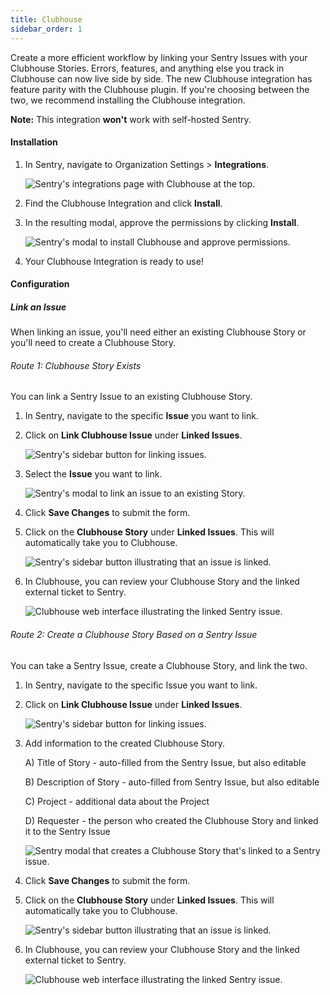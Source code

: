 ```yaml
---
title: Clubhouse
sidebar_order: 1
---
```


Create a more efficient workflow by linking your Sentry Issues with your Clubhouse Stories. Errors, features, and anything else you track in Clubhouse can now live side by side. The new Clubhouse integration has feature parity with the Clubhouse plugin. If you're choosing between the two, we recommend installing the Clubhouse integration.

**Note:** This integration **won't** work with self-hosted Sentry.

#### Installation

1. In Sentry, navigate to Organization Settings > **Integrations**.

    ![Sentry's integrations page with Clubhouse at the top.](clubhouse_integration_2.png)

2. Find the Clubhouse Integration and click **Install**.
3. In the resulting modal, approve the permissions by clicking **Install**.

    ![Sentry's modal to install Clubhouse and approve permissions.](clubhouse_modal.png)

4. Your Clubhouse Integration is ready to use!

#### Configuration

##### Link an Issue

When linking an issue, you'll need either an existing Clubhouse Story or you'll need to create a Clubhouse Story.

###### Route 1: Clubhouse Story Exists

You can link a Sentry Issue to an existing Clubhouse Story.

1. In Sentry, navigate to the specific **Issue** you want to link.
2. Click on **Link Clubhouse Issue** under **Linked Issues**.

    ![Sentry's sidebar button for linking issues.](clubhouse_link_issue.png)

3. Select the **Issue** you want to link.

    ![Sentry's modal to link an issue to an existing Story.](clubhouse_choose_issue.png)

4. Click **Save Changes** to submit the form.

5. Click on the **Clubhouse Story** under **Linked Issues**. This will automatically take you to Clubhouse.

    ![Sentry's sidebar button illustrating that an issue is linked.](clubhouse_story_in_linked_issues_82.png)

6. In Clubhouse, you can review your Clubhouse Story and the linked external ticket to Sentry.

    ![Clubhouse web interface illustrating the linked Sentry issue.](clubhouse_story_with_issue_linked_82.png)

###### Route 2: Create a Clubhouse Story Based on a Sentry Issue

You can take a Sentry Issue, create a Clubhouse Story, and link the two.

1. In Sentry, navigate to the specific Issue you want to link.
2. Click on **Link Clubhouse Issue** under **Linked Issues**.

    ![Sentry's sidebar button for linking issues.](clubhouse_link_issue.png)

3. Add information to the created Clubhouse Story.

    A) Title of Story - auto-filled from the Sentry Issue, but also editable

    B) Description of Story - auto-filled from Sentry Issue, but also editable

    C) Project - additional data about the Project

    D) Requester - the person who created the Clubhouse Story and linked it to the Sentry Issue

    ![Sentry modal that creates a Clubhouse Story that's linked to a Sentry issue.](clubhouse_create_story_with_issue.png)

4. Click **Save Changes** to submit the form.

5. Click on the **Clubhouse Story** under **Linked Issues**. This will automatically take you to Clubhouse.

    ![Sentry's sidebar button illustrating that an issue is linked.](clubhouse_story_in_linked_issues_88.png)

6. In Clubhouse, you can review your Clubhouse Story and the linked external ticket to Sentry.

    ![Clubhouse web interface illustrating the linked Sentry issue.](clubhouse_story_with_issue_linked_88.png)
